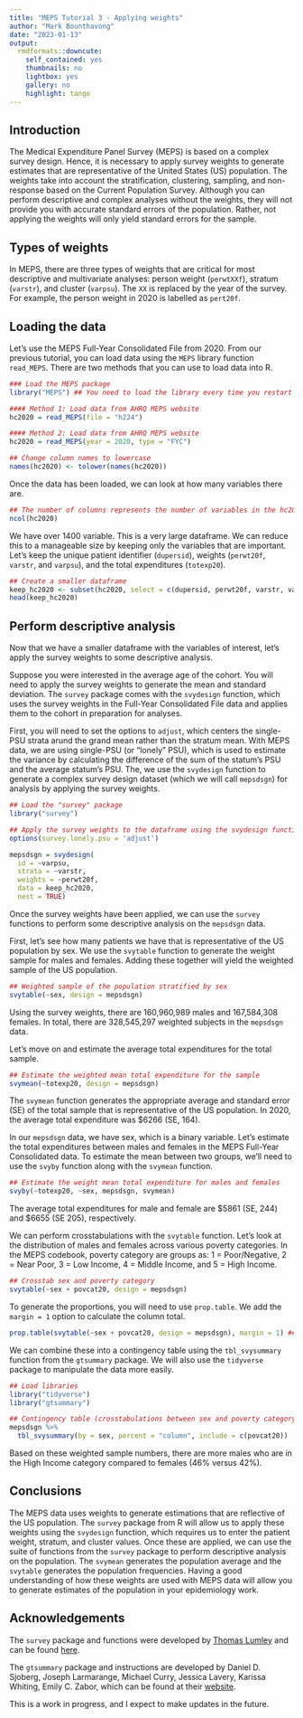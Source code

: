 ```yaml
---
title: "MEPS Tutorial 3 - Applying weights"
author: "Mark Bounthavong"
date: "2023-01-13"
output:
  rmdformats::downcute:
    self_contained: yes
    thumbnails: no
    lightbox: yes
    gallery: no
    highlight: tango
---
```


## Introduction
The Medical Expenditure Panel Survey (MEPS) is based on a complex survey design. Hence, it is necessary to apply survey weights to generate estimates that are representative of the United States (US) population. The weights take into account the stratification, clustering, sampling, and non-response based on the Current Population Survey. Although you can perform descriptive and complex analyses without the weights, they will not provide you with accurate standard errors of the population. Rather, not applying the weights will only yield standard errors for the sample. 

## Types of weights
In MEPS, there are three types of weights that are critical for most descriptive and multivariate analyses: person weight (`perwtXXf`), stratum (`varstr`), and cluster (`varpsu`). The `XX` is replaced by the year of the survey. For example, the person weight in 2020 is labelled as `pert20f`. 

## Loading the data
Let's use the MEPS Full-Year Consolidated File from 2020. From our previous tutorial, you can load data using the `MEPS` library function `read_MEPS`. There are two methods that you can use to load data into R. 

```r
### Load the MEPS package
library("MEPS") ## You need to load the library every time you restart R

#### Method 1: Load data from AHRQ MEPS website
hc2020 = read_MEPS(file = "h224")

#### Method 2: Load data from AHRQ MEPS website
hc2020 = read_MEPS(year = 2020, type = "FYC")

## Change column names to lowercase
names(hc2020) <- tolower(names(hc2020))
```

Once the data has been loaded, we can look at how many variables there are. 

```r
## The number of columns represents the number of variables in the hc2020 dataframe. 
ncol(hc2020)
```

We have over 1400 variable. This is a very large dataframe. We can reduce this to a manageable size by keeping only the variables that are important. Let's keep the unique patient identifier (`dupersid`), weights (`perwt20f`, `varstr`, and `varpsu`), and the total expenditures (`totexp20`). 

```r
## Create a smaller dataframe
keep_hc2020 <- subset(hc2020, select = c(dupersid, perwt20f, varstr, varpsu, totexp20, sex, povcat20))
head(keep_hc2020)
```

## Perform descriptive analysis
Now that we have a smaller dataframe with the variables of interest, let's apply the survey weights to some descriptive analysis. 

Suppose you were interested in the average age of the cohort. You will need to apply the survey weights to generate the mean and standard deviation. The `survey` package comes with the `svydesign` function, which uses the survey weights in the Full-Year Consolidated File data and applies them to the cohort in preparation for analyses. 

First, you will need to set the options to `adjust`, which centers the single-PSU strata arund the grand mean rather than the stratum mean. With MEPS data, we are using single-PSU (or "lonely" PSU), which is used to estimate the variance by calculating the difference of the sum of the statum's PSU and the average statum's PSU. The, we use the `svydesign` function to generate a complex survey design dataset (which we will call `mepsdsgn`) for analysis by applying the survey weights. 

```r
## Load the "survey" package
library("survey")

## Apply the survey weights to the dataframe using the svydesign function
options(survey.lonely.psu = 'adjust')

mepsdsgn = svydesign(
  id = ~varpsu,
  strata = ~varstr,
  weights = ~perwt20f,
  data = keep_hc2020,
  nest = TRUE)
```

Once the survey weights have been applied, we can use the `survey` functions to perform some descriptive analysis on the `mepsdsgn` data.

First, let's see how many patients we have that is representative of the US population by sex. We use the `svytable` function to generate the weight sample for males and females. Adding these together will yield the weighted sample of the US population.

```r
## Weighted sample of the population stratified by sex
svytable(~sex, design = mepsdsgn)
```

Using the survey weights, there are 160,960,989 males and 167,584,308 females. In total, there are 328,545,297 weighted subjects in the `mepsdsgn` data. 

Let's move on and estimate the average total expenditures for the total sample.  

```r
## Estimate the weighted mean total expenditure for the sample
svymean(~totexp20, design = mepsdsgn)
```

The `svymean` function generates the appropriate average and standard error (SE) of the total sample that is representative of the US population. In 2020, the average total expenditure was \$6266 (SE, 164). 

In our `mepsdsgn` data, we have sex, which is a binary variable. Let's estimate the total expenditures between males and females in the MEPS Full-Year Consolidated data. To estimate the mean between two groups, we'll need to use the `svyby` function along with the `svymean` function. 

```r
## Estimate the weight mean total expenditure for males and females
svyby(~totexp20, ~sex, mepsdsgn, svymean)
```

The average total expenditures for male and female are \$5861 (SE, 244) and \$6655 (SE 205), respectively. 

We can perform crosstabulations with the `svytable` function. Let's look at the distribution of males and females across various poverty categories. In the MEPS codebook, poverty category are groups as: 1 = Poor/Negative, 2 = Near Poor, 3 = Low Income, 4 = Middle Income, and 5 = High Income. 

```r
## Crosstab sex and poverty category
svytable(~sex + povcat20, design = mepsdsgn)
```

To generate the proportions, you will need to use `prop.table`. We add the `margin = 1` option to calculate the column total.

```r
prop.table(svytable(~sex + povcat20, design = mepsdsgn), margin = 1) ### margin = 1 calculates the column total.
```

We can combine these into a contingency table using the `tbl_svysummary` function from the `gtsummary` package. We will also use the `tidyverse` package to manipulate the data more easily. 

```r
## Load libraries 
library("tidyverse")
library("gtsummary")

## Contingency table (crosstabulations between sex and poverty category)
mepsdsgn %>%
  tbl_svysummary(by = sex, percent = "column", include = c(povcat20))
```

Based on these weighted sample numbers, there are more males who are in the High Income category compared to females (46% versus 42%). 

## Conclusions
The MEPS data uses weights to generate estimations that are reflective of the US population. The `survey` package from R will allow us to apply these weights using the `svydesign` function, which requires us to enter the patient weight, stratum, and cluster values. Once these are applied, we can use the suite of functions from the `survey` package to perform descriptive analysis on the population. The `svymean` generates the population average and the `svytable` generates the population frequencies. Having a good understanding of how these weights are used with MEPS data will allow you to generate estimates of the population in your epidemiology work. 

## Acknowledgements
The `survey` package and functions were developed by [Thomas Lumley](https://profiles.auckland.ac.nz/t-lumley) and can be found [here](https://www.rdocumentation.org/packages/survey/versions/4.1-1).

The `gtsummary` package and instructions are developed by Daniel D. Sjoberg, Joseph Larmarange, Michael Curry, Jessica Lavery, Karissa Whiting, Emily C. Zabor, which can be found at their [website](https://www.danieldsjoberg.com/gtsummary/reference/tbl_svysummary.html).

This is a work in progress, and I expect to make updates in the future. 

